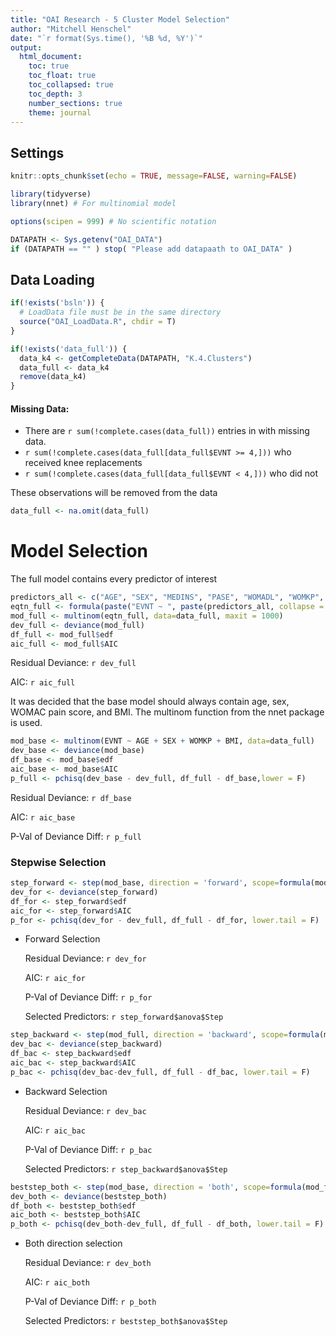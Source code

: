 ```yaml
---
title: "OAI Research - 5 Cluster Model Selection"
author: "Mitchell Henschel"
date: "`r format(Sys.time(), '%B %d, %Y')`"
output: 
  html_document:
    toc: true
    toc_float: true
    toc_collapsed: true
    toc_depth: 3
    number_sections: true
    theme: journal
---
```


## Settings

```r
knitr::opts_chunk$set(echo = TRUE, message=FALSE, warning=FALSE)

library(tidyverse)
library(nnet) # For multinomial model

options(scipen = 999) # No scientific notation

DATAPATH <- Sys.getenv("OAI_DATA")
if (DATAPATH == "" ) stop( "Please add datapaath to OAI_DATA" )
```

## Data Loading

```r
if(!exists('bsln')) {
  # LoadData file must be in the same directory
  source("OAI_LoadData.R", chdir = T)
}

if(!exists('data_full')) {
  data_k4 <- getCompleteData(DATAPATH, "K.4.Clusters")
  data_full <- data_k4
  remove(data_k4)
}
```

#### Missing Data:

-   There are `r sum(!complete.cases(data_full))` entries in with missing data.
-   `r sum(!complete.cases(data_full[data_full$EVNT >= 4,]))` who received knee replacements
-   `r sum(!complete.cases(data_full[data_full$EVNT < 4,]))` who did not

These observations will be removed from the data

```r
data_full <- na.omit(data_full)
```

# Model Selection

The full model contains every predictor of interest

```r
predictors_all <- c("AGE", "SEX", "MEDINS", "PASE", "WOMADL", "WOMKP", "WOMSTF", "V00WTMAXKG", "V00WTMINKG", "BMI", "HEIGHT", "WEIGHT", "COMORBSCORE", "CESD", "DPRSD", "NSAID", "NARC", "ETHNICITY", "Surg_Inj_Hist", "CEMPLOY_NW", "EDCV_GradDeg",  "EDCV_UGDeg", "EDCV_HSDeg", "P01OAGRD_Severe", "P01OAGRD_Moderate", "P01OAGRD_Mild", "P01OAGRD_Possible", "P02JBMPCV_NEW_None", "P02JBMPCV_NEW_One", "RACE_AA", "RACE_NW")
eqtn_full <- formula(paste("EVNT ~ ", paste(predictors_all, collapse = " + ")))
mod_full <- multinom(eqtn_full, data=data_full, maxit = 1000)
dev_full <- deviance(mod_full)
df_full <- mod_full$edf
aic_full <- mod_full$AIC
```

Residual Deviance: `r dev_full`

AIC: `r aic_full`

It was decided that the base model should always contain age, sex, WOMAC pain score, and BMI. The multinom function from the nnet package is used.

```r
mod_base <- multinom(EVNT ~ AGE + SEX + WOMKP + BMI, data=data_full)
dev_base <- deviance(mod_base)
df_base <- mod_base$edf
aic_base <- mod_base$AIC
p_full <- pchisq(dev_base - dev_full, df_full - df_base,lower = F)
```

Residual Deviance: `r df_base`

AIC: `r aic_base`

P-Val of Deviance Diff: `r p_full`

### Stepwise Selection

```r
step_forward <- step(mod_base, direction = 'forward', scope=formula(mod_full), trace=0, scale = 'glm')
dev_for <- deviance(step_forward)
df_for <- step_forward$edf
aic_for <- step_forward$AIC
p_for <- pchisq(dev_for - dev_full, df_full - df_for, lower.tail = F)
```

-   Forward Selection

    Residual Deviance: `r dev_for`
    
    AIC: `r aic_for`
    
    P-Val of Deviance Diff: `r p_for`
    
    Selected Predictors:
    `r step_forward$anova$Step`

```r
step_backward <- step(mod_full, direction = 'backward', scope=formula(mod_full), trace=0, scale = 'glm')
dev_bac <- deviance(step_backward)
df_bac <- step_backward$edf
aic_bac <- step_backward$AIC
p_bac <- pchisq(dev_bac-dev_full, df_full - df_bac, lower.tail = F)
```

-   Backward Selection

    Residual Deviance: `r dev_bac`
    
    AIC: `r aic_bac`
    
    P-Val of Deviance Diff: `r p_bac`
    
    Selected Predictors:
    `r step_backward$anova$Step`

```r
beststep_both <- step(mod_base, direction = 'both', scope=formula(mod_full), trace=0, scale = 'glm')
dev_both <- deviance(beststep_both)
df_both <- beststep_both$edf
aic_both <- beststep_both$AIC
p_both <- pchisq(dev_both-dev_full, df_full - df_both, lower.tail = F)
```

-   Both direction selection

    Residual Deviance: `r dev_both`
    
    AIC: `r aic_both`
    
    P-Val of Deviance Diff: `r p_both`
    
    Selected Predictors:
    `r beststep_both$anova$Step`